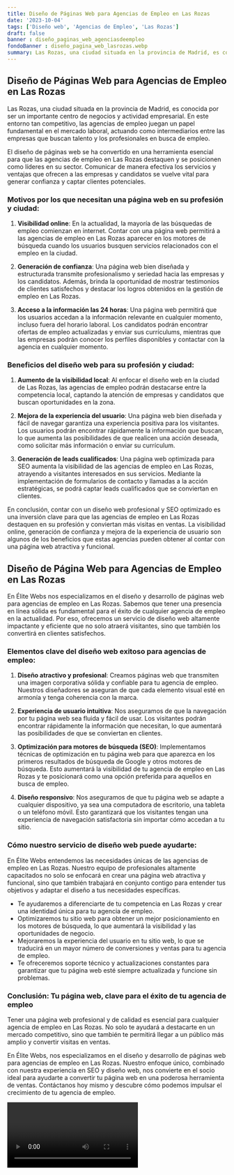 ```yaml
---
title: Diseño de Páginas Web para Agencias de Empleo en Las Rozas
date: '2023-10-04'
tags: ['Diseño web', 'Agencias de Empleo', 'Las Rozas']
draft: false
banner : diseño_paginas_web_agenciasdeempleo
fondoBanner : diseño_pagina_web_lasrozas.webp
summary: Las Rozas, una ciudad situada en la provincia de Madrid, es conocida por ser un importante centro de negocios y actividad empresarial. En este entorno tan competitivo, las agencias de empleo juegan un papel fundamental en el mercado laboral, actuando como intermediarios entre las empresas que buscan talento y los profesionales en busca de empleo. 
---
```


## Diseño de Páginas Web para Agencias de Empleo en Las Rozas

Las Rozas, una ciudad situada en la provincia de Madrid, es conocida por ser un importante centro de negocios y actividad empresarial. En este entorno tan competitivo, las agencias de empleo juegan un papel fundamental en el mercado laboral, actuando como intermediarios entre las empresas que buscan talento y los profesionales en busca de empleo. 

El diseño de páginas web se ha convertido en una herramienta esencial para que las agencias de empleo en Las Rozas destaquen y se posicionen como líderes en su sector. Comunicar de manera efectiva los servicios y ventajas que ofrecen a las empresas y candidatos se vuelve vital para generar confianza y captar clientes potenciales.

### Motivos por los que necesitan una página web en su profesión y ciudad:

1. **Visibilidad online**: En la actualidad, la mayoría de las búsquedas de empleo comienzan en internet. Contar con una página web permitirá a las agencias de empleo en Las Rozas aparecer en los motores de búsqueda cuando los usuarios busquen servicios relacionados con el empleo en la ciudad.

2. **Generación de confianza**: Una página web bien diseñada y estructurada transmite profesionalismo y seriedad hacia las empresas y los candidatos. Además, brinda la oportunidad de mostrar testimonios de clientes satisfechos y destacar los logros obtenidos en la gestión de empleo en Las Rozas.

3. **Acceso a la información las 24 horas**: Una página web permitirá que los usuarios accedan a la información relevante en cualquier momento, incluso fuera del horario laboral. Los candidatos podrán encontrar ofertas de empleo actualizadas y enviar sus currículums, mientras que las empresas podrán conocer los perfiles disponibles y contactar con la agencia en cualquier momento.

### Beneficios del diseño web para su profesión y ciudad:

1. **Aumento de la visibilidad local**: Al enfocar el diseño web en la ciudad de Las Rozas, las agencias de empleo podrán destacarse entre la competencia local, captando la atención de empresas y candidatos que buscan oportunidades en la zona.

2. **Mejora de la experiencia del usuario**: Una página web bien diseñada y fácil de navegar garantiza una experiencia positiva para los visitantes. Los usuarios podrán encontrar rápidamente la información que buscan, lo que aumenta las posibilidades de que realicen una acción deseada, como solicitar más información o enviar su currículum.

3. **Generación de leads cualificados**: Una página web optimizada para SEO aumenta la visibilidad de las agencias de empleo en Las Rozas, atrayendo a visitantes interesados en sus servicios. Mediante la implementación de formularios de contacto y llamadas a la acción estratégicas, se podrá captar leads cualificados que se conviertan en clientes.

En conclusión, contar con un diseño web profesional y SEO optimizado es una inversión clave para que las agencias de empleo en Las Rozas destaquen en su profesión y conviertan más visitas en ventas. La visibilidad online, generación de confianza y mejora de la experiencia de usuario son algunos de los beneficios que estas agencias pueden obtener al contar con una página web atractiva y funcional.

<GifSeo />

<Cta />

## Diseño de Página Web para Agencias de Empleo en Las Rozas

En Élite Webs nos especializamos en el diseño y desarrollo de páginas web para agencias de empleo en Las Rozas. Sabemos que tener una presencia en línea sólida es fundamental para el éxito de cualquier agencia de empleo en la actualidad. Por eso, ofrecemos un servicio de diseño web altamente impactante y eficiente que no solo atraerá visitantes, sino que también los convertirá en clientes satisfechos.

### Elementos clave del diseño web exitoso para agencias de empleo:

1. **Diseño atractivo y profesional**: Creamos páginas web que transmiten una imagen corporativa sólida y confiable para tu agencia de empleo. Nuestros diseñadores se aseguran de que cada elemento visual esté en armonía y tenga coherencia con la marca.

2. **Experiencia de usuario intuitiva**: Nos aseguramos de que la navegación por tu página web sea fluida y fácil de usar. Los visitantes podrán encontrar rápidamente la información que necesitan, lo que aumentará las posibilidades de que se conviertan en clientes.

3. **Optimización para motores de búsqueda (SEO)**: Implementamos técnicas de optimización en tu página web para que aparezca en los primeros resultados de búsqueda de Google y otros motores de búsqueda. Esto aumentará la visibilidad de tu agencia de empleo en Las Rozas y te posicionará como una opción preferida para aquellos en busca de empleo.

4. **Diseño responsivo**: Nos aseguramos de que tu página web se adapte a cualquier dispositivo, ya sea una computadora de escritorio, una tableta o un teléfono móvil. Esto garantizará que los visitantes tengan una experiencia de navegación satisfactoria sin importar cómo accedan a tu sitio.

### Cómo nuestro servicio de diseño web puede ayudarte:

En Élite Webs entendemos las necesidades únicas de las agencias de empleo en Las Rozas. Nuestro equipo de profesionales altamente capacitados no solo se enfocará en crear una página web atractiva y funcional, sino que también trabajará en conjunto contigo para entender tus objetivos y adaptar el diseño a tus necesidades específicas.

- Te ayudaremos a diferenciarte de tu competencia en Las Rozas y crear una identidad única para tu agencia de empleo.
- Optimizaremos tu sitio web para obtener un mejor posicionamiento en los motores de búsqueda, lo que aumentará la visibilidad y las oportunidades de negocio.
- Mejoraremos la experiencia del usuario en tu sitio web, lo que se traducirá en un mayor número de conversiones y ventas para tu agencia de empleo.
- Te ofreceremos soporte técnico y actualizaciones constantes para garantizar que tu página web esté siempre actualizada y funcione sin problemas.

### Conclusión: Tu página web, clave para el éxito de tu agencia de empleo

Tener una página web profesional y de calidad es esencial para cualquier agencia de empleo en Las Rozas. No solo te ayudará a destacarte en un mercado competitivo, sino que también te permitirá llegar a un público más amplio y convertir visitas en ventas.

En Élite Webs, nos especializamos en el diseño y desarrollo de páginas web para agencias de empleo en Las Rozas. Nuestro enfoque único, combinado con nuestra experiencia en SEO y diseño web, nos convierte en el socio ideal para ayudarte a convertir tu página web en una poderosa herramienta de ventas. Contáctanos hoy mismo y descubre cómo podemos impulsar el crecimiento de tu agencia de empleo.

<Video />

<CtaBot job='Agencias de Empleo' city='Las Rozas'/>

<Gmaps query='Las Rozas+españa+maps' />